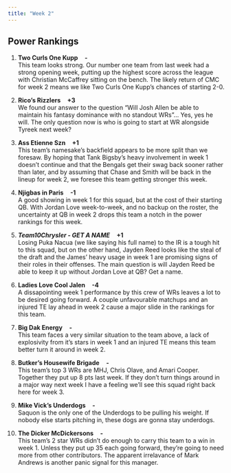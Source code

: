 ```yaml
---
title: "Week 2"
---
```


<h2 class="subtitle">Power Rankings</h2>

1. **Two Curls One Kupp** &nbsp;&nbsp; **-**
    <br>This team looks strong. Our number one team from last week had a strong opening week, putting up the highest score across the league with Christian McCaffrey sitting on the bench. The likely return of CMC for week 2 means we like Two Curls One Kupp's chances of starting 2-0.
    
2. **Rico's Rizzlers** &nbsp;&nbsp; **+3**
    <br>We found our answer to the question "Will Josh Allen be able to maintain his fantasy dominance with no standout WRs"... Yes, yes he will. The only question now is who is going to start at WR alongside Tyreek next week?
    
3. **Ass Etienne Szn** &nbsp;&nbsp; **+1**
    <br>This team's namesake's backfield appears to be more split than we foresaw. By hoping that Tank Bigsby's heavy involvement in week 1 doesn't continue and that the Bengals get their swag back sooner rather than later, and by assuming that Chase and Smith will be back in the lineup for week 2, we foresee this team getting stronger this week.

4. **Njigbas in Paris** &nbsp;&nbsp; **-1**
    <br>A good showing in week 1 for this squad, but at the cost of their starting QB. With Jordan Love week-to-week, and no backup on the roster, the uncertainty at QB in week 2 drops this team a notch in the power rankings for this week.

5. ***Team10Chrysler - GET A NAME*** &nbsp;&nbsp; **+1**
    <br>Losing Puka Nacua (we like saying his full name) to the IR is a tough hit to this squad, but on the other hand, Jayden Reed looks like the steal of the draft and the James' heavy usage in week 1 are promising signs of their roles in their offenses. The main question is will Jayden Reed be able to keep it up without Jordan Love at QB? Get a name.

6. **Ladies Love Cool Jalen** &nbsp;&nbsp; **-4**
    <br>A dissapointing week 1 performance by this crew of WRs leaves a lot to be desired going forward. A couple unfavourable matchups and an injured TE lay ahead in week 2 cause a major slide in the rankings for this team.

7. **Big Dak Energy** &nbsp;&nbsp; **-**
    <br>This team faces a very similar situation to the team above, a lack of explosivity from it's stars in week 1 and an injured TE means this team better turn it around in week 2.

8. **Butker's Housewife Brigade** &nbsp;&nbsp; **-**
    <br>This team's top 3 WRs are MHJ, Chris Olave, and Amari Cooper. Together they put up 8 pts last week. If they don't turn things around in a major way next week I have a feeling we'll see this squad right back here for week 3.

9. **Mike Vick's Underdogs** &nbsp;&nbsp; **-**
    <br>Saquon is the only one of the Underdogs to be pulling his weight. If nobody else starts pitching in, these dogs are gonna stay underdogs.

10. **The Dicker McDickersons** &nbsp;&nbsp; **-**
    <br>This team's 2 star WRs didn't do enough to carry this team to a win in week 1. Unless they put up 35 each going forward, they're going to need more from other contributors. The apparent irrelavance of Mark Andrews is another panic signal for this manager.
